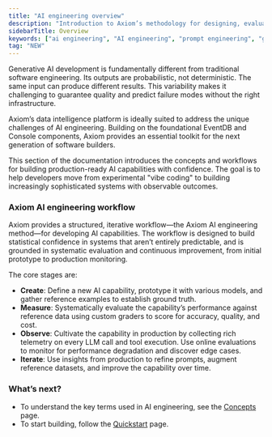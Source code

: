 ```yaml
---
title: "AI engineering overview"
description: "Introduction to Axiom’s methodology for designing, evaluating, monitoring, and iterating generative-AI capabilities."
sidebarTitle: Overview
keywords: ["ai engineering", "AI engineering", "prompt engineering", "generative ai"]
tag: "NEW"
---
```



Generative AI development is fundamentally different from traditional software engineering. Its outputs are probabilistic, not deterministic. The same input can produce different results. This variability makes it challenging to guarantee quality and predict failure modes without the right infrastructure.

Axiom’s data intelligence platform is ideally suited to address the unique challenges of AI engineering. Building on the foundational <Tooltip tip={definitions.EventDB}>EventDB</Tooltip> and <Tooltip tip={definitions.Console}>Console</Tooltip> components, Axiom provides an essential toolkit for the next generation of software builders.

This section of the documentation introduces the concepts and workflows for building production-ready AI capabilities with confidence. The goal is to help developers move from experimental "vibe coding" to building increasingly sophisticated systems with observable outcomes.

### Axiom AI engineering workflow

Axiom provides a structured, iterative workflow—the Axiom AI engineering method—for developing AI capabilities. The workflow is designed to build statistical confidence in systems that aren’t entirely predictable, and is grounded in systematic evaluation and continuous improvement, from initial prototype to production monitoring.

The core stages are:

* **Create**: Define a new AI capability, prototype it with various models, and gather reference examples to establish ground truth.
* **Measure**: Systematically evaluate the capability’s performance against reference data using custom graders to score for accuracy, quality, and cost.
* **Observe**: Cultivate the capability in production by collecting rich telemetry on every LLM call and tool execution. Use online evaluations to monitor for performance degradation and discover edge cases.
* **Iterate**: Use insights from production to refine prompts, augment reference datasets, and improve the capability over time.

### What’s next?

* To understand the key terms used in AI engineering, see the [Concepts](/ai-engineering/concepts) page.
* To start building, follow the [Quickstart](/ai-engineering/quickstart) page.